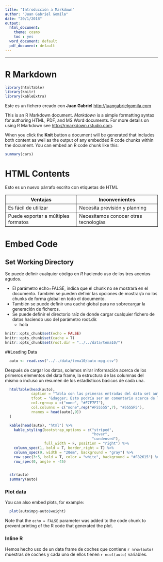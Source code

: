 ```yaml
---
title: "Introducción a Markdown"
author: "Juan Gabriel Gomila"
date: "20/1/2018"
output:
  html_document: 
    theme: cosmo
    toc : yes
  word_document: default
  pdf_document: default
---
```

* * * 
# R Markdown

```r
library(htmlTable)
library(knitr)
library(kableExtra)
```


Este es un fichero creado con **Juan Gabriel** <http://juangabrielgomila.com>

<p>This is an R Markdown document. <i>Markdown</i> is a simple formatting syntax for authoring HTML, PDF, and MS Word documents. For more details on using R Markdown see <http://rmarkdown.rstudio.com>.</p>

<!-- Esto es un comentario -->

When you click the **Knit** button a document will be generated that includes both content as well as the output of any embedded R code chunks within the document. You can embed an R code chunk like this:

```r
summary(cars)
```

# HTML Contents

<p>Esto es un nuevo párrafo escrito con etiquetas de HTML</p>

<table border=1>
<th>Ventajas</th>
<th>Inconvenientes </th>
<tr>
<td>Es fácil de utilizar</td>
<td>Necesita previsión y planning </td>
</tr>
<tr>
<td>Puede exportar a múltiples formatos</td>
<td>Necesitamos conocer otras tecnologías</td>
</tr>
</table>

# Embed Code
## Set Working Directory

Se puede definir cualquier código en *R*  haciendo uso de los tres acentos agudos. 

* El parámetro echo=FALSE, indica que el chunk no se mostrará en el documento. También se pueden definir las opciones de mostrar/o no los chunks de forma global en todo el documento.
* También se puede definir una caché global para no sobrecargar la generación de ficheros. 
* Se puede definir el directorio raíz de donde cargar cualquier fichero de datos haciendo uso del parámetro root.dir. 
    + hola

```r
knitr::opts_chunk$set(echo = FALSE)
knitr::opts_chunk$set(cache = T)
knitr::opts_chunk$set(root.dir = "../../data/tema10/")
```

##Loading Data
```r
  auto <- read.csv("../../data/tema10/auto-mpg.csv")
```

Después de cargar los datos, solemos mirar información acerca de los primeros elementos del data frame, la estructura de las columnas del mismo o incluso un resumen de los estadísticos básicos de cada una.

```r
  htmlTable(head(auto),
            caption = "Tabla con las primeras entradas del data set auto",
            tfoot = "&dagger; Esto podría ser un comentario acerca de la tabla",
            col.rgroup = c("none", "#F7F7F7"),
            col.columns = c("none",rep("#F55555",7), "#5555F5"),
            rnames = head(auto[,9])
  )

  kable(head(auto), "html") %>%
    kable_styling(bootstrap_options = c("striped", 
                                        "hover",
                                        "condensed"),
                  full_width = F, position = "right") %>%
    column_spec(1, bold = T, border_right = T) %>%
    column_spec(9, width = "20em", background = "gray") %>%
    row_spec(3:5, bold = T, color = "white", background = "#F82615") %>%
    row_spec(0, angle = -45)
   

  str(auto)
  summary(auto)
```

### Plot data

You can also embed plots, for example:

```r
  plot(auto$mpg~auto$weight)
```

Note that the `echo = FALSE` parameter was added to the code chunk to prevent printing of the R code that generated the plot.

### Inline R

Hemos hecho uso de un data frame de coches que contiene `r nrow(auto)` muestras de coches y cada uno de ellos tienen `r ncol(auto)` variables.


